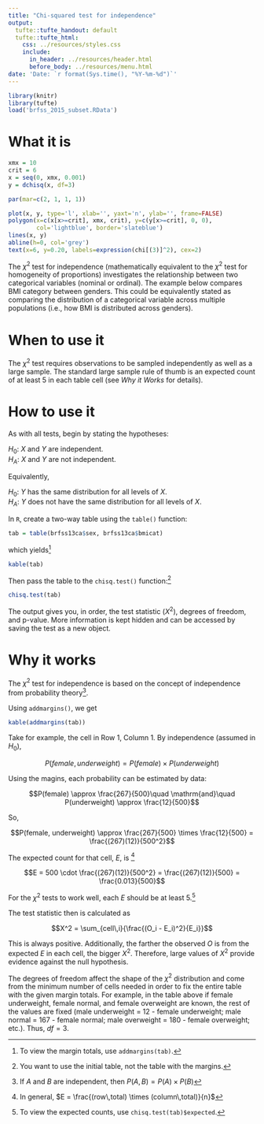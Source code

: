 ```yaml
---
title: "Chi-squared test for independence"
output:
  tufte::tufte_handout: default
  tufte::tufte_html:
    css: ../resources/styles.css
    include:
      in_header: ../resources/header.html
      before_body: ../resources/menu.html
date: 'Date: `r format(Sys.time(), "%Y-%m-%d")`'
---
```


```r
library(knitr)
library(tufte)
load('brfss_2015_subset.RData')
```

# What it is

```r
xmx = 10
crit = 6
x = seq(0, xmx, 0.001)
y = dchisq(x, df=3)

par(mar=c(2, 1, 1, 1))

plot(x, y, type='l', xlab='', yaxt='n', ylab='', frame=FALSE)
polygon(x=c(x[x>=crit], xmx, crit), y=c(y[x>=crit], 0, 0), 
        col='lightblue', border='slateblue')
lines(x, y)
abline(h=0, col='grey')
text(x=6, y=0.20, labels=expression(chi[(3)]^2), cex=2)
```

The $\chi^2$ test for independence (mathematically equivalent to the $\chi^2$ test for homogeneity of proportions) investigates the relationship between two categorical variables (nominal or ordinal). The example below compares BMI category between genders. This could be equivalently stated as comparing the distribution of a categorical variable across multiple populations (i.e., how BMI is distributed across genders).


# When to use it

The $\chi^2$ test requires observations to be sampled independently as well as a large sample.  The standard large sample rule of thumb is an expected count of at least 5 in each table cell (see *Why it Works* for details).


# How to use it

As with all tests, begin by stating the hypotheses:

$H_0$: $X$ and $Y$ are independent.  
$H_A$: $X$ and $Y$ are not independent.

Equivalently,

$H_0$: $Y$ has the same distribution for all levels of $X$.  
$H_A$: $Y$ does not have the same distribution for all levels of $X$.

In `R`, create a two-way table using the `table()` function:

```r
tab = table(brfss13ca$sex, brfss13ca$bmicat)
```

which yields^[To view the margin totals, use `addmargins(tab)`.]

```r
kable(tab)
```

Then pass the table to the `chisq.test()` function:^[You want to use the initial table, not the table with the margins.]

```r
chisq.test(tab)
```

The output gives you, in order, the test statistic ($X^2$), degrees of freedom, and p-value. More information is kept hidden and can be accessed by saving the test as a new object.


# Why it works

The $\chi^2$ test for independence is based on the concept of independence from probability theory^[If $A$ and $B$ are independent, then $P(A,B)=P(A)\times P(B)$].

Using `addmargins()`, we get

```r
kable(addmargins(tab))
```

Take for example, the cell in Row 1, Column 1. By independence (assumed in $H_0$), 

$$P(female, underweight) = P(female)\times P(underweight)$$

Using the magins, each probability can be estimated by data:

$$P(female) \approx \frac{267}{500}\quad \mathrm{and}\quad 
  P(underweight) \approx \frac{12}{500}$$

So, 

$$P(female, underweight) \approx \frac{267}{500} \times \frac{12}{500} = \frac{(267)(12)}{500^2}$$

The expected count for that cell, $E$, is ^[In general, $E = \frac{(row\,total) \times (column\,total)}{n}$]

$$E = 500 \cdot \frac{(267)(12)}{500^2} = \frac{(267)(12)}{500} = \frac{0.013}{500}$$

For the $\chi^2$ tests to work well, each $E$ should be at least 5.^[To view the expected counts, use `chisq.test(tab)$expected`.]

The test statistic then is calculated as

$$X^2 = \sum_{cell\,i}{\frac{(O_i - E_i)^2}{E_i}}$$

This is always positive. Additionally, the farther the observed $O$ is from the expected $E$ in each cell, the bigger $X^2$. Therefore, large values of $X^2$ provide evidence against the null hypothesis.

The degrees of freedom affect the shape of the $\chi^2$ distribution and come from the minimum number of cells needed in order to fix the entire table with the given margin totals. For example, in the table above if female underweight, female normal, and female overweight are known, the rest of the values are fixed (male underweight = 12 - female underweight; male normal = 167 - female normal; male overweight = 180 - female overweight; etc.). Thus, $df=3$.
